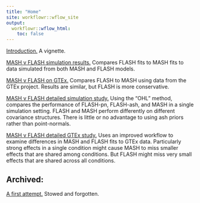 ```yaml
---
title: "Home"
site: workflowr::wflow_site
output:
  workflowr::wflow_html:
    toc: false
---
```


[Introduction.](intro.html) A vignette.

[MASH v FLASH simulation results.](MASHvFLASHsims.html) Compares FLASH fits to MASH fits to data simulated from both MASH and FLASH models.

[MASH v FLASH on GTEx.](MASHvFLASHgtex.html) Compares FLASH to MASH using data from the GTEx project. Results are similar, but FLASH is more conservative.

[MASH v FLASH detailed simulation study.](MASHvFLASHsims2.html) Using the "OHL" method, compares the performance of FLASH-pn, FLASH-ash, and MASH in a single simulation setting. FLASH and MASH perform differently on different covariance structures. There is little or no advantage to using ash priors rather than point-normals.

[MASH v FLASH detailed GTEx study.](MASHvFLASHgtex2.html) Uses an improved workflow to examine differences in MASH and FLASH fits to GTEx data. Particularly strong effects in a single condition might cause MASH to miss smaller effects that are shared among conditions. But FLASH might miss very small effects that are shared across all conditions.


## Archived:

[A first attempt.](mashvflash.html) Stowed and forgotten.
